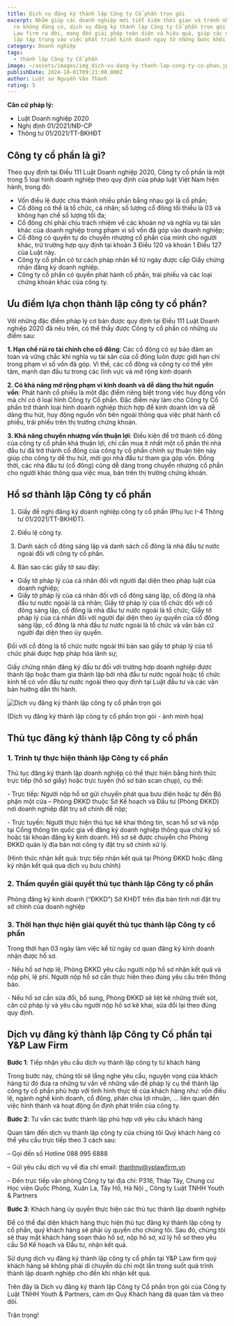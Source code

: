 ```yaml
---
title: Dịch vụ đăng ký thành lập Công ty Cổ phần trọn gói
excerpt: Nhằm giúp các doanh nghiệp mới tiết kiệm thời gian và tránh những rủi
  ro không đáng có, dịch vụ đăng ký thành lập Công ty Cổ phần trọn gói của Y&P
  Law firm ra đời, mang đến giải pháp toàn diện và hiệu quả, giúp các nhà sáng
  lập tập trung vào việc phát triển kinh doanh ngay từ những bước khởi đầu.
category: Doanh nghiệp
tags:
  - thành lập Công ty Cổ phần
image: ~/assets/images/img_dich-vu-dang-ky-thanh-lap-cong-ty-co-phan.jpg
publishDate: 2024-10-01T09:21:00.000Z
author: Luật sư Nguyễn Văn Thành
rating: 5
---
```

**Căn cứ pháp lý:**

* Luật Doanh nghiệp 2020
* Nghị định 01/2021/NĐ-CP
* Thông tư 01/2021/TT-BKHĐT

## Công ty cổ phần là gì?

Theo quy định tại Điều 111 Luật Doanh nghiệp 2020, Công ty cổ phần là một trong 5 loại hình doanh nghiệp theo quy định của pháp luật Việt Nam hiện hành, trong đó:

* Vốn điều lệ được chia thành nhiều phần bằng nhau gọi là cổ phần;
* Cổ đông có thể là tổ chức, cá nhân; số lượng cổ đông tối thiểu là 03 và không hạn chế số lượng tối đa;
* Cổ đông chỉ phải chịu trách nhiệm về các khoản nợ và nghĩa vụ tài sản khác của doanh nghiệp trong phạm vi số vốn đã góp vào doanh nghiệp;
* Cổ đông có quyền tự do chuyển nhượng cổ phần của mình cho người khác, trừ trường hợp quy định tại khoản 3 Điều 120 và khoản 1 Điều 127 của Luật này.
* Công ty cổ phần có tư cách pháp nhân kể từ ngày được cấp Giấy chứng nhận đăng ký doanh nghiệp.
* Công ty cổ phần có quyền phát hành cổ phần, trái phiếu và các loại chứng khoán khác của công ty.

## Ưu điểm lựa chọn thành lập công ty cổ phần?

Với những đặc điểm pháp lý cơ bản được quy định tại Điều 111 Luật Doanh nghiệp 2020 đã nêu trên, có thể thấy được Công ty cổ phần có những ưu điểm sau:

**1. Hạn chế rủi ro tài chính cho cổ đông**: Các cổ đông có sự bảo đảm an toàn và vững chắc khi nghĩa vụ tài sản của cổ đông luôn được giới hạn chỉ trong phạm vi số vốn đã góp. Vì thế, các cổ đông và công ty có thể yên tâm, mạnh dạn đầu tư trong các lĩnh vực và mở rộng kinh doanh

**2. Có khả năng mở rộng phạm vi kinh doanh và dễ dàng thu hút nguồn vốn**: Phát hành cổ phiếu là một đặc điểm riêng biệt trong việc huy động vốn mà chỉ có ở loại hình Công ty Cổ phần. Đặc điểm này làm cho Công ty Cổ phần trở thành loại hình doanh nghiệp thích hợp để kinh doanh lớn và dễ dàng thu hút, huy động nguồn vốn bên ngoài thông qua việc phát hành cổ phiếu, trái phiếu trên thị trường chứng khoán.

**3. Khả năng chuyển nhượng vốn thuận lợi**: Điều kiện để trở thành cổ đông của công ty cổ phần khá thuận lợi, chỉ cần mua ít nhất một cổ phần thì nhà đầu tư đã trở thành cổ đông của công ty cổ phần chính sự thuận tiện này giúp cho công ty dễ thu hút, mời gọi nhà đầu tư tham gia góp vốn. Đồng thời, các nhà đầu tư (cổ đông) cũng dễ dàng trong chuyển nhượng cổ phần cho người khác thông qua việc mua, bán trên thị trường chứng khoán.

## Hồ sơ thành lập Công ty cổ phần

1. Giấy đề nghị đăng ký doanh nghiệp công ty cổ phần (Phụ lục I-4 Thông tư 01/2021/TT-BKHĐT).

2. Điều lệ công ty.

3. Danh sách cổ đông sáng lập và danh sách cổ đông là nhà đầu tư nước ngoài đối với công ty cổ phần.

4. Bản sao các giấy tờ sau đây:

* Giấy tờ pháp lý của cá nhân đối với người đại diện theo pháp luật của doanh nghiệp;
* Giấy tờ pháp lý của cá nhân đối với cổ đông sáng lập, cổ đông là nhà đầu tư nước ngoài là cá nhân; Giấy tờ pháp lý của tổ chức đối với cổ đông sáng lập, cổ đông là nhà đầu tư nước ngoài là tổ chức; Giấy tờ pháp lý của cá nhân đối với người đại diện theo ủy quyền của cổ đông sáng lập, cổ đông là nhà đầu tư nước ngoài là tổ chức và văn bản cử người đại diện theo ủy quyền.

Đối với cổ đông là tổ chức nước ngoài thì bản sao giấy tờ pháp lý của tổ chức phải được hợp pháp hóa lãnh sự;

Giấy chứng nhận đăng ký đầu tư đối với trường hợp doanh nghiệp được thành lập hoặc tham gia thành lập bởi nhà đầu tư nước ngoài hoặc tổ chức kinh tế có vốn đầu tư nước ngoài theo quy định tại Luật đầu tư và các văn bản hướng dẫn thi hành.

![Dịch vụ đăng ký thành lập công ty cổ phần trọn gói ](~/assets/images/dịch-vụ-đăng-ký-thành-lập-công-ty-cổ-phần-trọn-gói.jpg "Dịch vụ đăng ký thành lập công ty cổ phần trọn gói ")

(Dịch vụ đăng ký thành lập công ty cổ phần trọn gói - ảnh minh họa)

## Thủ tục đăng ký thành lập Công ty cổ phần

### 1. Trình tự thực hiện thành lập Công ty cổ phần

Thủ tục đăng ký thành lập doanh nghiệp có thể thực hiện bằng hình thức trực tiếp (hồ sơ giấy) hoặc trực tuyến (hồ sơ bản scan chụp), cụ thể:

\- Trực tiếp: Người nộp hồ sơ gửi chuyển phát qua bưu điện hoặc tự đến Bộ phận một cửa – Phòng ĐKKD thuộc Sở Kế hoạch và Đầu tư (Phòng ĐKKD) nơi doanh nghiệp đặt trụ sở chính để nộp;

\- Trực tuyến: Người thực hiện thủ tục kê khai thông tin, scan hồ sơ và nộp tại Cổng thông tin quốc gia về đăng ký doanh nghiệp thông qua chữ ký số hoặc tài khoản đăng ký kinh doanh. Hồ sơ sẽ được chuyển cho Phòng ĐKKD quản lý địa bàn nơi công ty đặt trụ sở chính xử lý.

(Hình thức nhận kết quả: trực tiếp nhận kết quả tại Phòng ĐKKD hoặc đăng ký nhận kết quả qua dịch vụ bưu chính)

### 2. Thẩm quyền giải quyết thủ tục thành lập Công ty cổ phần

Phòng đăng ký kinh doanh (“ĐKKD”) Sở KHĐT trên địa bàn tỉnh nơi đặt trụ sở chính của doanh nghiệp

### 3. Thời hạn thực hiện giải quyết thủ tục thành lập Công ty cổ phần

Trong thời hạn 03 ngày làm việc kể từ ngày cơ quan đăng ký kinh doanh nhận được hồ sơ.

\- Nếu hồ sơ hợp lệ, Phòng ĐKKD yêu cầu người nộp hồ sơ nhận kết quả và nộp phí, lệ phí. Người nộp hồ sơ cần thực hiện theo đúng yêu cầu trên thông báo.

\- Nếu hồ sơ cần sửa đổi, bổ sung, Phòng ĐKKD sẽ liệt kê những thiết sót, căn cứ pháp lý và yêu cầu người nộp hồ sơ kê khai, sửa đổi lại theo đúng quy định.

## Dịch vụ đăng ký thành lập Công ty Cổ phần tại Y&P Law Firm

**Bước 1**: Tiếp nhận yêu cầu dịch vụ thành lập công ty từ khách hàng

Trong bước này, chúng tôi sẽ lắng nghe yêu cầu, nguyện vọng của khách hàng từ đó đưa ra những tư vấn về những vấn đề pháp lý cụ thể thành lập công ty cổ phần phù hợp với tình hình thực tế của khách hàng như: vốn điều lệ, ngành nghề kinh doanh, cổ đông, phân chia lợi nhuận, ... liên quan đến việc hình thành và hoạt động ổn định phát triển của công ty.

**Bước 2**: Tư vấn các bước thành lập phù hợp với yêu cầu khách hàng

Quan tâm đến dịch vụ thành lập công ty của chúng tôi Quý khách hàng có thể yêu cầu trực tiếp theo 3 cách sau:

–  Gọi đến số Hotline 088 995 6888

–  Gửi yêu cầu dịch vụ về địa chỉ email: thanhnv@yplawfirm.vn 

–  Đến trực tiếp văn phòng Công ty tại địa chỉ: P316, Tháp Tây, Chung cư Học viện Quốc Phòng, Xuân La, Tây Hồ, Hà Nội _ Công ty Luật TNHH Youth & Partners

**Bước 3**: Khách hàng ủy quyền thực hiện các thủ tục thành lập doanh nghiệp

Để có thể đại diện khách hàng thực hiện thủ tục đăng ký thành lập công ty cổ phần, quý khách hàng sẽ phải ủy quyền cho chúng tôi. Sau đó, chúng tôi sẽ thay mặt khách hàng soạn thảo hồ sơ, nộp hồ sơ, xử lý hồ sơ theo yêu cầu Sở Kế hoạch và Đầu tư, nhận kết quả.

Sử dụng dịch vụ đăng ký thành lập công ty cổ phần tại Y&P Law firm quý khách hàng sẽ không phải di chuyển dù chỉ một lần trong suốt quá trình thành lập doanh nghiệp cho đến khi nhận kết quả.

Trên đây là Dịch vụ đăng ký thành lập Công ty Cổ phần trọn gói của Công ty Luật TNHH Youth & Partners, cảm ơn Quý Khách hàng đã quan tâm và theo dõi. 

Trân trọng!
